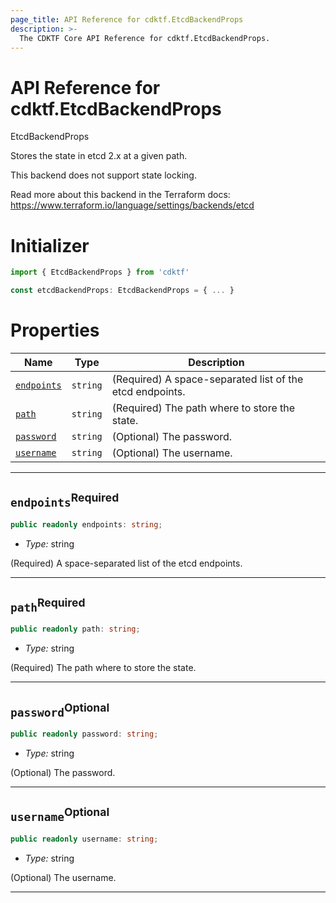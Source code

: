 ```yaml
---
page_title: API Reference for cdktf.EtcdBackendProps
description: >-
  The CDKTF Core API Reference for cdktf.EtcdBackendProps.
---
```


<!-- This file is generated through yarn generate-docs -->

# API Reference for cdktf.EtcdBackendProps

   EtcdBackendProps <a name="EtcdBackendProps" id="cdktf.EtcdBackendProps"></a>
  
  Stores the state in etcd 2.x at a given path.
  
  This backend does not support state locking.
  
  Read more about this backend in the Terraform docs:
  https://www.terraform.io/language/settings/backends/etcd
  
  # Initializer <a name="Initializer" id="cdktf.EtcdBackendProps.Initializer"></a>
  
  ```typescript
  import { EtcdBackendProps } from 'cdktf'
  
  const etcdBackendProps: EtcdBackendProps = { ... }
  ```
  
  # Properties <a name="Properties" id="Properties"></a>
  
  | **Name** | **Type** | **Description** |
  | --- | --- | --- |
  | <code><a href="#cdktf.EtcdBackendProps.property.endpoints">endpoints</a></code> | <code>string</code> | (Required) A space-separated list of the etcd endpoints. |
  | <code><a href="#cdktf.EtcdBackendProps.property.path">path</a></code> | <code>string</code> | (Required) The path where to store the state. |
  | <code><a href="#cdktf.EtcdBackendProps.property.password">password</a></code> | <code>string</code> | (Optional) The password. |
  | <code><a href="#cdktf.EtcdBackendProps.property.username">username</a></code> | <code>string</code> | (Optional) The username. |
  
  ---
  
  ## `endpoints`<sup>Required</sup> <a name="endpoints" id="cdktf.EtcdBackendProps.property.endpoints"></a>
  
  ```typescript
  public readonly endpoints: string;
  ```
  
  - *Type:* string
  
  (Required) A space-separated list of the etcd endpoints.
  
  ---
  
  ## `path`<sup>Required</sup> <a name="path" id="cdktf.EtcdBackendProps.property.path"></a>
  
  ```typescript
  public readonly path: string;
  ```
  
  - *Type:* string
  
  (Required) The path where to store the state.
  
  ---
  
  ## `password`<sup>Optional</sup> <a name="password" id="cdktf.EtcdBackendProps.property.password"></a>
  
  ```typescript
  public readonly password: string;
  ```
  
  - *Type:* string
  
  (Optional) The password.
  
  ---
  
  ## `username`<sup>Optional</sup> <a name="username" id="cdktf.EtcdBackendProps.property.username"></a>
  
  ```typescript
  public readonly username: string;
  ```
  
  - *Type:* string
  
  (Optional) The username.
  
  ---
  
